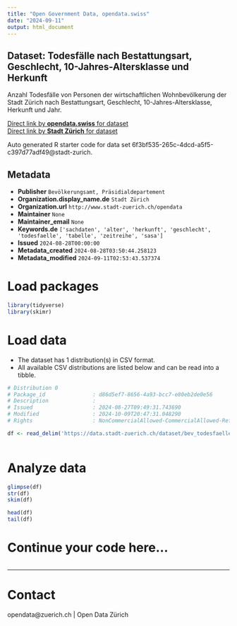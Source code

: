 ```yaml
---
title: "Open Government Data, opendata.swiss"
date: "2024-09-11"
output: html_document
---
```


## Dataset: Todesfälle nach Bestattungsart, Geschlecht, 10-Jahres-Altersklasse und Herkunft


Anzahl Todesfälle von Personen der wirtschaftlichen Wohnbevölkerung der Stadt Zürich nach Bestattungsart, Geschlecht, 10-Jahres-Altersklasse, Herkunft und Jahr.


[Direct link by **opendata.swiss** for dataset](https://opendata.swiss/de/dataset/todesfalle-nach-bestattungsart-geschlecht-10-jahres-altersklasse-und-herkunft)<br>
[Direct link by **Stadt Zürich** for dataset](https://data.stadt-zuerich.ch/dataset/bev_todesfaelle_jahr_bestattungsart_herkunft_geschlecht_ag_od4204)

Auto generated R starter code for data set 6f3bf535-265c-4dcd-a5f5-c397d77adf49@stadt-zurich.

## Metadata

- **Publisher** `Bevölkerungsamt, Präsidialdepartement`
- **Organization.display_name.de** `Stadt Zürich`
- **Organization.url** `http://www.stadt-zuerich.ch/opendata`
- **Maintainer** `None`
- **Maintainer_email** `None`
- **Keywords.de** `['sachdaten', 'alter', 'herkunft', 'geschlecht', 'todesfaelle', 'tabelle', 'zeitreihe', 'sasa']`
- **Issued** `2024-08-28T00:00:00`
- **Metadata_created** `2024-08-28T03:50:44.258123`
- **Metadata_modified** `2024-09-11T02:53:43.537374`


# Load packages

```r

library(tidyverse)
library(skimr)

```

# Load data

-   The dataset has 1 distribution(s) in CSV format.
-   All available CSV distributions are listed below and can be read into a tibble.

```r

# Distribution 0
# Package_id               : d86d5ef7-8656-4a93-bcc7-e80eb2de0e56
# Description              : 
# Issued                   : 2024-08-27T09:49:31.743690
# Modified                 : 2024-10-09T20:47:31.048290
# Rights                   : NonCommercialAllowed-CommercialAllowed-ReferenceNotRequired

df <- read_delim('https://data.stadt-zuerich.ch/dataset/bev_todesfaelle_jahr_bestattungsart_herkunft_geschlecht_ag_od4204/download/BEV420OD4204.csv')



```

# Analyze data

```r

glimpse(df)
str(df)
skim(df)

head(df)
tail(df)

```

# Continue your code here...

```r

```

------------------------------------------------------------------------

# Contact

opendata@zuerich.ch | Open Data Zürich
